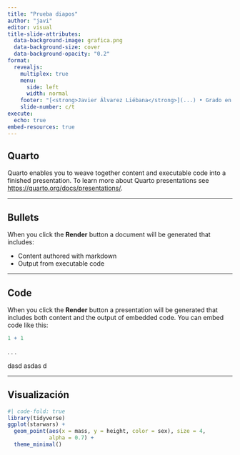 ```yaml
---
title: "Prueba diapos"
author: "javi"
editor: visual
title-slide-attributes:
  data-background-image: grafica.png
  data-background-size: cover
  data-background-opacity: "0.2"
format: 
  revealjs:
    multiplex: true
    menu:
      side: left
      width: normal
    footer: "[<strong>Javier Álvarez Liébana</strong>](...) • Grado en Ciencia de Datos Aplicada (UCM) • curso 2023-2024"
    slide-number: c/t
execute:
  echo: true
embed-resources: true
---
```


## Quarto

Quarto enables you to weave together content and executable code into a finished presentation. To learn more about Quarto presentations see <https://quarto.org/docs/presentations/>.

---

## Bullets

When you click the **Render** button a document will be generated that includes:

-   Content authored with markdown
-   Output from executable code

---

## Code

When you click the **Render** button a presentation will be generated that includes both content and the output of embedded code. You can embed code like this:

```r
1 + 1
```

. . .

dasd asdas d

---

## Visualización

```r
#| code-fold: true
library(tidyverse)
ggplot(starwars) +
  geom_point(aes(x = mass, y = height, color = sex), size = 4,
             alpha = 0.7) + 
  theme_minimal()
```
